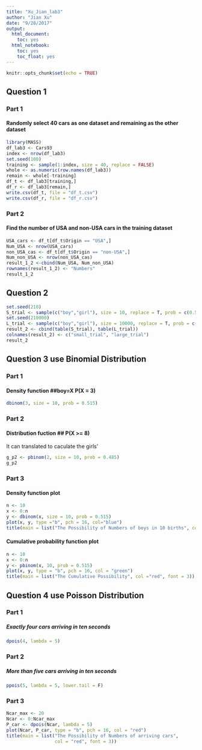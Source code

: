 ```yaml
---
title: "Xu_Jian_lab3"
author: "Jian Xu"
date: "9/28/2017"
output:
  html_document:
    toc: yes
  html_notebook:
    toc: yes
    toc_float: yes
---
```


```r
knitr::opts_chunk$set(echo = TRUE)
```
## Question 1
### Part 1 
#### Randomly select 40 cars as one dataset and remaining as the other dataset
```r
library(MASS)
df_lab3 <- Cars93
index <- nrow(df_lab3)
set.seed(100)
training <- sample(1:index, size = 40, replace = FALSE)
whole <- as.numeric(row.names(df_lab3)) 
remain <- whole[-training]
df_t <- df_lab3[training,]
df_r <- df_lab3[remain,]
write.csv(df_t, file = "df_t.csv")
write.csv(df_r, file = "df_r.csv")
```
### Part 2
#### Find the number of USA and non-USA cars in the training dataset
```r
USA_cars <- df_t[df_t$Origin == "USA",]
Num_USA <- nrow(USA_cars)
non_USA_cas <- df_t[df_t$Origin == "non-USA",]
Num_non_USA <- nrow(non_USA_cas)
result_1_2 <-cbind(Num_USA, Num_non_USA)
rownames(result_1_2) <- "Numbers"
result_1_2
```
## Question 2
```r
set.seed(210)
S_trial <- sample(c("boy","girl"), size = 10, replace = T, prob = c(0.515, 0.485))
set.seed(210000)
L_trial <- sample(c("boy","girl"), size = 10000, replace = T, prob = c(0.515, 0.485))
result_2 <- cbind(table(S_trial), table(L_trial))
colnames(result_2) <- c("small_trial", "large_trial")
result_2
```

## Question 3 use Binomial Distribution
### Part 1 
#### Density function ##boy=X  P(X = 3)
```r
dbinom(3, size = 10, prob = 0.515)
```
### Part 2
#### Distribution fuction ## P(X >= 8) 
It can translated to caculate the girls'
```r
g_p2 <- pbinom(2, size = 10, prob = 0.485)
g_p2
```
### Part 3
#### Density function plot
```r
n <- 10
x <- 0:n
y <- dbinom(x, size = 10, prob = 0.515)
plot(x, y, type ="b", pch = 16, col="blue")
title(main = list("The Possibility of Numbers of boys in 10 births", col = "red", font = 3))
```
#### Cumulative probability function plot
```r
n <- 10
x <- 0:n
y <- pbinom(x, 10, prob = 0.515)
plot(x, y, type = "b", pch = 16, col = "green")
title(main = list("The Cumulative Possibility", col ="red", font = 3))
```

## Question 4 use Poisson Distribution
### Part 1
##### Exactly four cars arriving in ten seconds
```r
dpois(4, lambda = 5)
```
### Part 2 
##### More than five cars arriving in ten seconds
```r
ppois(5, lambda = 5, lower.tail = F)
```
### Part 3
```r
Ncar_max <- 20
Ncar <- 0:Ncar_max
P_car <- dpois(Ncar, lambda = 5)
plot(Ncar, P_car, type = "b", pch = 16, col = "red")
title(main = list("The Possibility of Numbers of arriving cars", 
                  col = "red", font = 3))
```



